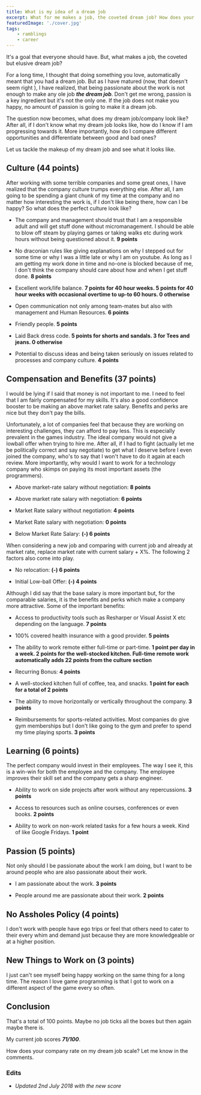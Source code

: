 ```yaml
---
title: What is my idea of a dream job
excerpt: What for me makes a job, the coveted dream job? How does your company rate on my dream job scale?
featuredImage: './cover.jpg'
tags:
    - ramblings
    - career
---
```


It's a goal that everyone should have. But, what makes a job, the coveted but elusive dream job?

For a long time, I thought that doing something you love, automatically meant that you had a dream job. But as I have matured (now, that doesn't seem right ), I have realized, that being passionate about the work is not enough to make any ole job **_the dream job_**. Don't get me wrong, passion is a key ingredient but it's not the only one. If the job does not make you happy, no amount of passion is going to make it a dream job.

The question now becomes, what does my dream job/company look like? After all, if I don't know what my dream job looks like, how do I know if I am progressing towards it. More importantly, how do I compare different opportunities and differentiate between good and bad ones?

Let us tackle the makeup of my dream job and see what it looks like.

## Culture (44 points)

After working with some terrible companies and some great ones, I have realized that the company culture trumps everything else. After all, I am going to be spending a giant chunk of my time at the company and no matter how interesting the work is, if I don't like being there, how can I be happy? So what does the perfect culture look like?

-   The company and management should trust that I am a responsible adult and will get stuff done without micromanagement. I should be able to blow off steam by playing games or taking walks etc during work hours without being questioned about it. **9 points**

-   No draconian rules like giving explanations on why I stepped out for some time or why I was a little late or why I am on youtube. As long as I am getting my work done in time and no-one is blocked because of me, I don't think the company should care about how and when I get stuff done. **8 points**

-   Excellent work/life balance. **7 points for 40 hour weeks. 5 points for 40 hour weeks with occasional overtime to up-to 60 hours. 0 otherwise**

-   Open communication not only among team-mates but also with management and Human Resources. **6 points**

-   Friendly people. **5 points**

-   Laid Back dress code. **5 points for shorts and sandals. 3 for Tees and jeans. 0 otherwise**

-   Potential to discuss ideas and being taken seriously on issues related to processes and company culture. **4 points**

<Quote quote="Culture trumps everything else, every single time" />

## Compensation and Benefits (37 points)

I would be lying if I said that money is not important to me. I need to feel that I am fairly compensated for my skills. It's also a good confidence booster to be making an above market rate salary. Benefits and perks are nice but they don't pay the bills.

Unfortunately, a lot of companies feel that because they are working on interesting challenges, they can afford to pay less. This is especially prevalent in the games industry. The ideal company would not give a lowball offer when trying to hire me. After all, if I had to fight (actually let me be politically correct and say negotiate) to get what I deserve before I even joined the company, who's to say that I won't have to do it again at each review. More importantly, why would I want to work for a technology company who skimps on paying its most important assets (the programmers).

-   Above market-rate salary without negotiation: **8 points**

-   Above market rate salary with negotiation: **6 points**

-   Market Rate salary without negotiation: **4 points**

-   Market Rate salary with negotiation: **0 points**

-   Below Market Rate Salary: **(-) 6 points**

When considering a new job and comparing with current job and already at market rate, replace market rate with current salary + X%. The following 2 factors also come into play.

-   No relocation: **(-) 6 points**

-   Initial Low-ball Offer: **(-) 4 points**

Although I did say that the base salary is more important but, for the comparable salaries, it is the benefits and perks which make a company more attractive. Some of the important benefits:

-   Access to productivity tools such as Resharper or Visual Assist X etc depending on the language. **7 points**

-   100% covered health insurance with a good provider. **5 points**

-   The ability to work remote either full-time or part-time. **1 point per day in a week. 2 points for the well-stocked kitchen. Full-time remote work automatically adds 22 points from the culture section**

-   Recurring Bonus: **4 points**

-   A well-stocked kitchen full of coffee, tea, and snacks. **1 point for each for a total of 2 points**

-   The ability to move horizontally or vertically throughout the company. **3 points**

-   Reimbursements for sports-related activities. Most companies do give gym memberships but I don't like going to the gym and prefer to spend my time playing sports. **3 points**

## Learning (6 points)

The perfect company would invest in their employees. The way I see it, this is a win-win for both the employee and the company. The employee improves their skill set and the company gets a sharp engineer.

-   Ability to work on side projects after work without any repercussions. **3 points**

-   Access to resources such as online courses, conferences or even books. **2 points**

-   Ability to work on non-work related tasks for a few hours a week. Kind of like Google Fridays. **1 point**

## Passion (5 points)

Not only should I be passionate about the work I am doing, but I want to be around people who are also passionate about their work.

-   I am passionate about the work. **3 points**

-   People around me are passionate about their work. **2 points**

## No Assholes Policy (4 points)

I don't work with people have ego trips or feel that others need to cater to their every whim and demand just because they are more knowledgeable or at a higher position.

## New Things to Work on (3 points)

I just can't see myself being happy working on the same thing for a long time. The reason I love game programming is that I got to work on a different aspect of the game every so often.

## Conclusion

That's a total of 100 points. Maybe no job ticks all the boxes but then again maybe there is.

My current job scores **_71/100_**.

How does your company rate on my dream job scale? Let me know in the comments.

### Edits

-   _Updated 2nd July 2018 with the new score_
